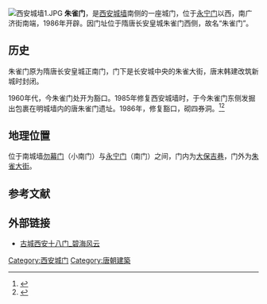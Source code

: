 {{coord|34.25340|108.93450|display=title}}
[[File:西安城墙1.JPG|thumb]]
'''朱雀门'''，是[[西安城墙|西安城墙]]南侧的一座城门，位于[[永宁门|永宁门]]以西，南广济街南端，1986年开辟。因门址位于隋唐长安皇城朱雀门西侧，故名“朱雀门”。

== 历史 ==

朱雀门原为隋唐长安皇城正南门，门下是长安城中央的朱雀大街，唐末韩建改筑新城时封闭。

1960年代，今朱雀门处开为豁口。1985年修复西安城墙时，于今朱雀门东侧发掘出包裹在明城墙内的唐朱雀门遗址。1986年，修复豁口，砌四券洞。<ref>{{cite web | url = https://mp.weixin.qq.com/s/GrJAZ4BPpJo9W7LGRFOJSw | format =  | title = 古城西安十八门 | author = 碧海风 | date = 2019-01-31 | website =  | publisher = 碧海风云 | access-date =  | quote =  | archive-date = 2019-10-30 | archive-url = https://web.archive.org/web/20191030060223/https://mp.weixin.qq.com/s/GrJAZ4BPpJo9W7LGRFOJSw | dead-url = no }}</ref><ref>{{cite book |author=葛慧 |date=2012年7月| edition= |title=西安地名文化 |url= |location=西安 |publisher=陕西人民美术出版社 |page= |isbn=978-7-5368-2915-2 |author-link= }}</ref>

== 地理位置 ==

位于南城墙[[勿幕门|勿幕门]]（小南门）与[[永宁门|永宁门]]（南门）之间，门内为[[大保吉巷|大保吉巷]]，门外为[[朱雀大街|朱雀大街]]。

== 参考文献 ==
{{reflist}}

== 外部链接 ==
* [https://mp.weixin.qq.com/s/GrJAZ4BPpJo9W7LGRFOJSw 古城西安十八门_碧海风云] {{Wayback|url=https://mp.weixin.qq.com/s/GrJAZ4BPpJo9W7LGRFOJSw |date=20191030060223 }}

{{西安城门}}

{{Chinese building-stub}}

[[Category:西安城门|Category:西安城门]]
[[Category:唐朝建築|Category:唐朝建築]]